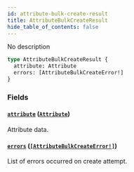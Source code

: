 ```yaml
---
id: attribute-bulk-create-result
title: AttributeBulkCreateResult
hide_table_of_contents: false
---
```


No description

```graphql
type AttributeBulkCreateResult {
  attribute: Attribute
  errors: [AttributeBulkCreateError!]
}
```

### Fields

#### [`attribute`](#) ([`Attribute`](../../../developer/api-reference/objects/attribute))

Attribute data.

#### [`errors`](#) ([`[AttributeBulkCreateError!]`](../../../developer/api-reference/objects/attribute-bulk-create-error))

List of errors occurred on create attempt.
